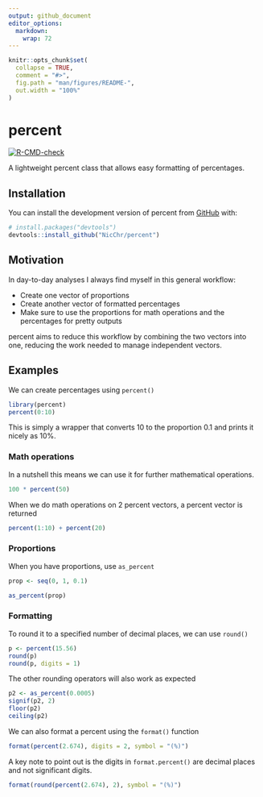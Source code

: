 ```yaml
---
output: github_document
editor_options: 
  markdown: 
    wrap: 72
---
```


<!-- README.md is generated from README.Rmd. Please edit that file -->

```r
knitr::opts_chunk$set(
  collapse = TRUE,
  comment = "#>",
  fig.path = "man/figures/README-",
  out.width = "100%"
)
```

# percent

<!-- badges: start -->

[![R-CMD-check](https://github.com/NicChr/percent/actions/workflows/R-CMD-check.yaml/badge.svg)](https://github.com/NicChr/percent/actions/workflows/R-CMD-check.yaml)

<!-- badges: end -->

A lightweight percent class that allows easy formatting of percentages.

## Installation

You can install the development version of percent from
[GitHub](https://github.com/) with:

``` r
# install.packages("devtools")
devtools::install_github("NicChr/percent")
```

## Motivation

In day-to-day analyses I always find myself in this general workflow:

-   Create one vector of proportions
-   Create another vector of formatted percentages
-   Make sure to use the proportions for math operations and the
    percentages for pretty outputs

percent aims to reduce this workflow by combining the two vectors into
one, reducing the work needed to manage independent vectors.

## Examples

We can create percentages using `percent()`

```r
library(percent)
percent(0:10)
```

This is simply a wrapper that converts 10 to the proportion 0.1 and
prints it nicely as 10%.

### Math operations

In a nutshell this means we can use it for further mathematical
operations.

```r
100 * percent(50)
```

When we do math operations on 2 percent vectors, a percent vector is
returned

```r
percent(1:10) + percent(20)
```

### Proportions

When you have proportions, use `as_percent`

```r
prop <- seq(0, 1, 0.1)

as_percent(prop)
```

### Formatting

To round it to a specified number of decimal places, we can use `round()`

```r
p <- percent(15.56)
round(p)
round(p, digits = 1)
```

The other rounding operators will also work as expected

```r
p2 <- as_percent(0.0005)
signif(p2, 2)
floor(p2)
ceiling(p2)
```

We can also format a percent using the `format()` function

```r
format(percent(2.674), digits = 2, symbol = "(%)")
```

A key note to point out is the digits in `format.percent()` are decimal places and not significant digits.

```r
format(round(percent(2.674), 2), symbol = "(%)")
```

